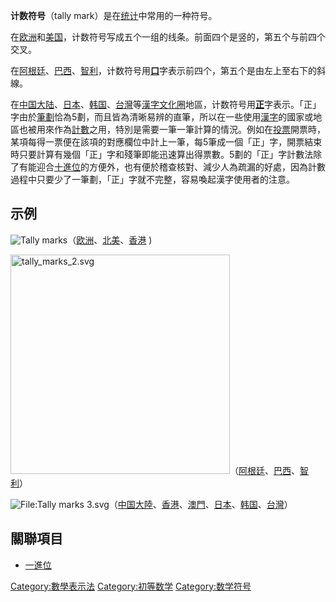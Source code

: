 '''计数符号'''（tally mark）是在[[统计|统计]]中常用的一种符号。

在[[欧洲|欧洲]]和[[美国|美国]]，计数符号写成五个一组的线条。前面四个是竖的，第五个与前四个交叉。

在[[阿根廷|阿根廷]]、[[巴西|巴西]]、[[智利|智利]]，计数符号用'''[[口|口]]'''字表示前四个，第五个是由左上至右下的斜線。

在[[中国|中国大陆]]、[[日本|日本]]、[[韩国|韩国]]、[[台灣|台灣]]等[[漢字文化圈|漢字文化圈]]地區，计数符号用'''[[正|正]]'''字表示。「正」字由於[[筆劃|筆劃]]恰為5劃，而且皆為清晰易辨的直筆，所以在一些使用[[漢字|漢字]]的國家或地區也被用來作為[[計數|計數]]之用，特別是需要一筆一筆計算的情況。例如在[[投票|投票]]開票時，某項每得一票便在該項的對應欄位中計上一筆，每5筆成一個「正」字，開票結束時只要計算有幾個「正」字和殘筆即能迅速算出得票數。5劃的「正」字計數法除了有能迎合[[十進位|十進位]]的方便外，也有便於稽查核對、減少人為疏漏的好處，因為計數過程中只要少了一筆劃，「正」字就不完整，容易喚起漢字使用者的注意。

== 示例 ==

[[File:Tally_marks.svg|Tally marks]]（[[欧洲|欧洲]]、[[北美|北美]]、[[香港|香港]] )

[[File:tally_marks_2.svg|351px]]（[[阿根廷|阿根廷]]、[[巴西|巴西]]、[[智利|智利]]）

[[File:Tally_marks_3.svg|File:Tally marks 3.svg]]（[[中国大陆|中国大陸]]、[[香港|香港]]、[[澳門|澳門]]、[[日本|日本]]、[[韩国|韩国]]、[[台灣|台灣]]）

==關聯項目==
*[[一進位|一進位]]

[[Category:數學表示法|Category:數學表示法]]
[[Category:初等数学|Category:初等数学]]
[[Category:数学符号|Category:数学符号]]